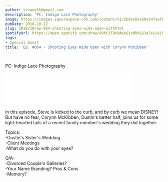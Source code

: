 ```yaml
---
author: srvanelk@gmail.com
description: 'PC: Indigo Lace Photography'
image: https://images.squarespace-cdn.com/content/v1/5b9ac0aa50a54faef024c950/1574371092281-YAKSNV1EQ3UM8UA38NZN/dustincorynn.jpeg?format=original
pubDate: 2018-10-22
slug: 2018/10/ep-064-shooting-eyes-wide-open-withhtml
spotifyUrl: https://open.spotify.com/show/09hCjT9XXAKzGin8bkLG3a?si=kjRZvQ1JTb6Ov3HVzSSlWA
tags:
- Special Guest
title: 'Ep. #064 - Shooting Eyes Wide Open with Corynn McKibben'
---
```


<figure>
  <img src="https://images.squarespace-cdn.com/content/v1/5b9ac0aa50a54faef024c950/1574371092281-YAKSNV1EQ3UM8UA38NZN/dustincorynn.jpeg?format=original" alt="" />
</figure>

PC: Indigo Lace Photography

<iframe class="embedly-embed" src="//cdn.embedly.com/widgets/media.html?src=https%3A%2F%2Fanchor.fm%2Fweddingphotohangover%2Fembed%2Fepisodes%2FEp--064---Shooting-Eyes-Wide-Open-with-Corynn-McKibben-e2f0jl&url=https%3A%2F%2Fanchor.fm%2Fweddingphotohangover%2Fepisodes%2FEp--064---Shooting-Eyes-Wide-Open-with-Corynn-McKibben-e2f0jl&image=https%3A%2F%2Fd3t3ozftmdmh3i.cloudfront.net%2Fproduction%2Fpodcast_uploaded_episode400%2F805714%2F805714-1540186759919-5a6ecd81734a9.jpg&key=61d05c9d54e8455ea7a9677c366be814&type=text%2Fhtml&schema=anchor&wmode=opaque" width="400" height="102" scrolling="no" frameborder="0" allow="autoplay; fullscreen" allowfullscreen="true"></iframe>

In this episode, Steve is kicked to the curb, and by curb we mean DISNEY! But have no fear, Corynn McKibben, Dustin's better half, joins us for some light-hearted tails of a recent family member's wedding they did together.

Topics:  
-Dustin's Sister's Wedding  
-Client Meetings  
-What do you do with your eyes?

Q/A:  
-Divorced Couple's Galleries?  
-Your Name Branding? Pros & Cons  
-Memory?